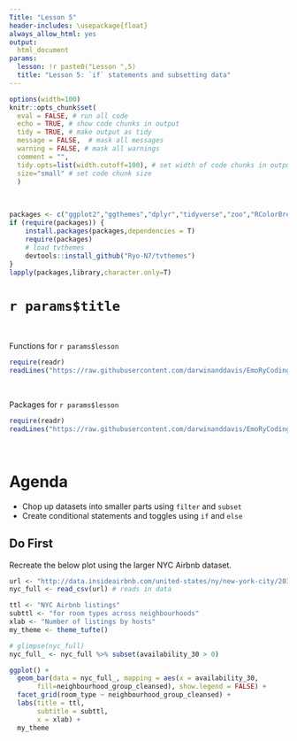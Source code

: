 ```yaml
---
Title: "Lesson 5"
header-includes: \usepackage{float}
always_allow_html: yes
output:
  html_document
params:
  lesson: !r paste0("Lesson ",5)
  title: "Lesson 5: `if` statements and subsetting data"        
---
```



```r
options(width=100)
knitr::opts_chunk$set(
  eval = FALSE, # run all code
  echo = TRUE, # show code chunks in output 
  tidy = TRUE, # make output as tidy
  message = FALSE,  # mask all messages
  warning = FALSE, # mask all warnings 
  comment = "",
  tidy.opts=list(width.cutoff=100), # set width of code chunks in output
  size="small" # set code chunk size
  )
```
\

<!-- install packages -->
```r
packages <- c("ggplot2","ggthemes","dplyr","tidyverse","zoo","RColorBrewer","viridis","plyr")   
if (require(packages)) {
    install.packages(packages,dependencies = T)
    require(packages)
    # load tvthemes
    devtools::install_github("Ryo-N7/tvthemes")
}
lapply(packages,library,character.only=T)
```

<!-- ____________________________________________________________________________ -->
<!-- ____________________________________________________________________________ -->
<!-- ____________________________________________________________________________ -->
<!-- start body -->

# `r params$title`        

\  

Functions for `r params$lesson`    
```r
require(readr)
readLines("https://raw.githubusercontent.com/darwinanddavis/EmoRyCodingClub/master/functions_lesson2.txt")
```

\  

Packages for `r params$lesson`      
```r
require(readr)
readLines("https://raw.githubusercontent.com/darwinanddavis/EmoRyCodingClub/master/packages_lesson2.txt")
```

\    

# Agenda  
* Chop up datasets into smaller parts using `filter` and `subset`  
* Create conditional statements and toggles using `if` and `else`      

## Do First    

Recreate the below plot using the larger NYC Airbnb dataset.    
```r
url <- "http://data.insideairbnb.com/united-states/ny/new-york-city/2019-06-02/data/listings.csv.gz"
nyc_full <- read_csv(url) # reads in data
```

```r
ttl <- "NYC Airbnb listings"
subttl <- "for room types across neighbourhoods"
xlab <- "Number of listings by hosts"
my_theme <- theme_tufte()

# glimpse(nyc_full)  
nyc_full_ <- nyc_full %>% subset(availability_30 > 0)

ggplot() +
  geom_bar(data = nyc_full_, mapping = aes(x = availability_30,
       fill=neighbourhood_group_cleansed), show.legend = FALSE) +
  facet_grid(room_type ~ neighbourhood_group_cleansed) +
  labs(title = ttl,
       subtitle = subttl,
       x = xlab) +
  my_theme 

```

